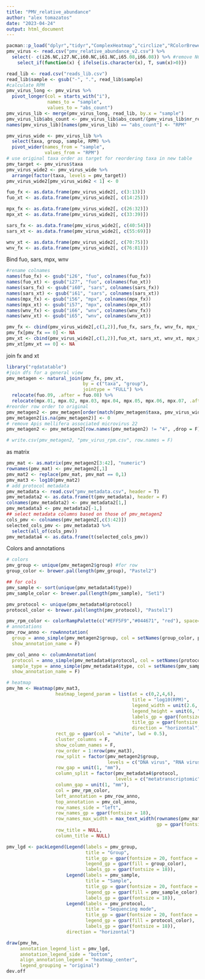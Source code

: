 ```yaml
---
title: "PMV_relative_abundance"
author: "alex tomazatos"
date: "2023-04-24"
output: html_document
---
```


```r
pacman::p_load("dplyr","tidyr","ComplexHeatmap","circlize","RColorBrewer" )
pmv_virus <- read.csv("pmv_relative_abundance_v2.csv") %>%
  select(- c(i26.NC,i27.NC,i60.NC,i61.NC,i65.08,i66.08)) %>% #remove NC columns
    select_if(function(x) { ifelse(is.character(x), T, sum(x)>0)}) 

read_lib <- read.csv("reads_lib.csv")
read_lib$sample <- gsub("-", ".", read_lib$sample)
#calculate RPM
pmv_virus_long <- pmv_virus %>%
  pivot_longer(col = starts_with("i"),
               names_to = "sample",
               values_to = "abs_count")
pmv_virus_lib <- merge(pmv_virus_long, read_lib, by.x = "sample")
pmv_virus_lib$abs_count <- pmv_virus_lib$abs_count/(pmv_virus_lib$nr_reads/10^6)
names(pmv_virus_lib)[names(pmv_virus_lib) == "abs_count"] <- "RPM"

pmv_virus_wide <- pmv_virus_lib %>%
  select(taxa, group, sample, RPM) %>%
  pivot_wider(names_from = "sample",
              values_from = "RPM")
# use original taxa order as target for reordering taxa in new table
pmv_target <- pmv_virus$taxa
pmv_virus_wide2 <- pmv_virus_wide %>%
  arrange(factor(taxa, levels = pmv_target))
pmv_virus_wide2[pmv_virus_wide2 < 1] <- 0
```


```r
fuo_fx <- as.data.frame(pmv_virus_wide2[, c(3:13)])
fuo_xt <- as.data.frame(pmv_virus_wide2[, c(14:25)])

mpx_fx <- as.data.frame(pmv_virus_wide2[, c(26:32)])
mpx_xt <- as.data.frame(pmv_virus_wide2[, c(33:39)])

sars_fx <- as.data.frame(pmv_virus_wide2[, c(40:54)])
sars_xt <- as.data.frame(pmv_virus_wide2[, c(55:69)])

wnv_xt <- as.data.frame(pmv_virus_wide2[, c(70:75)])
wnv_fx <- as.data.frame(pmv_virus_wide2[, c(76:81)])
```

Bind fuo, sars, mpx, wnv
```r
#rename colnames
names(fuo_fx) <- gsub("i26", "fuo", colnames(fuo_fx))
names(fuo_xt) <- gsub("i27", "fuo", colnames(fuo_xt))
names(sars_fx) <- gsub("i60", "sars", colnames(sars_fx))
names(sars_xt) <- gsub("i61", "sars", colnames(sars_xt))
names(mpx_fx) <- gsub("i56", "mpx", colnames(mpx_fx))
names(mpx_xt) <- gsub("i57", "mpx", colnames(mpx_xt))
names(wnv_fx) <- gsub("i66", "wnv", colnames(wnv_fx))
names(wnv_xt) <- gsub("i65", "wnv", colnames(wnv_xt))

pmv_fx <- cbind(pmv_virus_wide2[,c(1,2)],fuo_fx, sars_fx, wnv_fx, mpx_fx)
pmv_fx[pmv_fx == 0] <- NA
pmv_xt <- cbind(pmv_virus_wide2[,c(1,2)],fuo_xt, sars_xt, wnv_xt, mpx_xt)
pmv_xt[pmv_xt == 0] <- NA
```
join fx and xt
```r
library("rqdatatable")
#join dfs for a general view
pmv_metagen <- natural_join(pmv_fx, pmv_xt,
                            by = c("taxa", "group"),
                            jointype = "FULL") %>%
  relocate(fuo.09, .after = fuo.08) %>%
  relocate(mpx.01, mpx.02, mpx.03, mpx.04, mpx.05, mpx.06, mpx.07, .after = wnv.07)
#reorder row order to original
pmv_metagen2 <- pmv_metagen[order(match(pmv_metagen$taxa, pmv_virus_wide2$taxa)), ]
pmv_metagen2[is.na(pmv_metagen2)] <- 0
# remove Apis mellifera associated microvirus 22
pmv_metagen2 <- pmv_metagen2[row.names(pmv_metagen2) != "4", ,drop = F] #!!!4 is row name!!!

# write.csv(pmv_metagen2, "pmv_virus_rpm.csv", row.names = F)
```
as matrix
```r
pmv_mat <- as.matrix(pmv_metagen2[3:42], "numeric")
rownames(pmv_mat) <- pmv_metagen2[,1]
pmv_mat2 <- replace(pmv_mat, pmv_mat == 0,1)
pmv_mat3 <- log10(pmv_mat2)
# add protocol metadata
pmv_metadata <- read.csv("pmv_metadata.csv", header = T)
pmv_metadata2 <- as.data.frame(t(pmv_metadata), header = F)
colnames(pmv_metadata2) <- pmv_metadata2[1,]
pmv_metadata3 <- pmv_metadata2[-1,]
## select metadata columns based on those of pmv_metagen2
cols_pmv <- colnames(pmv_metagen2[,c(3:42)])
selected_cols_pmv <- pmv_metadata3 %>%
  select(all_of(cols_pmv))
pmv_metadata4 <- as.data.frame(t(selected_cols_pmv))

```
Colors and annotations
```r
# colors
pmv_group <- unique(pmv_metagen2$group) #for row
group_color <- brewer.pal(length(pmv_group), "Pastel2")

## for cols
pmv_sample <- sort(unique(pmv_metadata4$type))
pmv_sample_color <- brewer.pal(length(pmv_sample), "Set1")

pmv_protocol <- unique(pmv_metadata4$protocol) 
protocol_color <- brewer.pal(length(pmv_protocol), "Pastel1")

pmv_rpm_color <- colorRampPalette(c("#EFF5F9","#044671", "red"), space="rgb")(128) #for rpm
# annotations
pmv_row_anno <- rowAnnotation(
  group = anno_simple(pmv_metagen2$group, col = setNames(group_color, pmv_group), width = unit(0.5, "cm")), gap = unit(1, "mm"),
  show_annotation_name = F)

pmv_col_anno <- columnAnnotation(
  protocol = anno_simple(pmv_metadata4$protocol, col = setNames(protocol_color, pmv_protocol), width = unit(1, "cm")),
  sample_type = anno_simple(pmv_metadata4$type, col = setNames(pmv_sample_color, pmv_sample), width = unit(1, "cm")), gap = unit(1, "mm"),
  show_annotation_name = F)
```


```r
# heatmap
pmv_hm <- Heatmap(pmv_mat3,
                  heatmap_legend_param = list(at = c(0,2,4,6),
                                              title = "log10(RPM)",
                                              legend_width = unit(2.6, "cm"),
                                              legend_height = unit(6, "mm"),
                                              labels_gp = gpar(fontsize = 18),
                                              title_gp = gpar(fontsize = 20, fontface = "bold"),
                                              direction = "horizontal"),
                  rect_gp = gpar(col = "white", lwd = 0.5),
                  cluster_columns = F,
                  show_column_names = F,
                  row_order = 1:nrow(pmv_mat3),
                  row_split = factor(pmv_metagen2$group, 
                                     levels = c("DNA virus", "RNA virus")),
                  row_gap = unit(1, "mm"),
                  column_split = factor(pmv_metadata4$protocol, 
                                        levels = c("metatranscriptomic", "metagenomic")),
                  column_gap = unit(1, "mm"),
                  col = pmv_rpm_color,
                  left_annotation = pmv_row_anno,
                  top_annotation = pmv_col_anno,
                  row_names_side = "left",
                  row_names_gp = gpar(fontsize = 18),
                  row_names_max_width = max_text_width(rownames(pmv_mat3),
                                                       gp = gpar(fontsize = 18)),
                  row_title = NULL,
                  column_title = NULL)

pmv_lgd <- packLegend(Legend(labels = pmv_group, 
                             title = "Group", 
                             title_gp = gpar(fontsize = 20, fontface = "bold"), 
                             legend_gp = gpar(fill = group_color), 
                             labels_gp = gpar(fontsize = 18)),
                      Legend(labels = pmv_sample, 
                             title = "Sample", 
                             title_gp = gpar(fontsize = 20, fontface = "bold"), 
                             legend_gp = gpar(fill = pmv_sample_color), 
                             labels_gp = gpar(fontsize = 18)), 
                      Legend(labels = pmv_protocol, 
                             title = "Sequencing mode", 
                             title_gp = gpar(fontsize = 20, fontface = "bold"), 
                             legend_gp = gpar(fill = protocol_color), 
                             labels_gp = gpar(fontsize = 18)),
                      direction = "horizontal")

draw(pmv_hm,
     annotation_legend_list = pmv_lgd,
     annotation_legend_side = "bottom",
     align_annotation_legend = "heatmap_center",
     legend_grouping = "original")
dev.off
```

